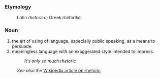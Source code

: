 ===Etymology===
:Latin ''rhetorica''; Greek ''rhëtorikë''.
===Noun===
#the art of using of language, especially public speaking, as a means to persuade.
#meaningless language with an exaggerated style intended to impress.
#:''It's only so much rhetoric''

:''See also'' the [[w:rhetoric|Wikipedia article on rhetoric]]